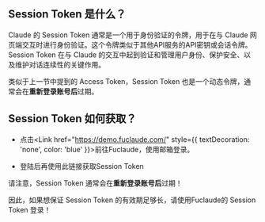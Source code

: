 
## Session Token 是什么？

Claude 的 Session Token 通常是一个用于身份验证的令牌，用于在与 Claude 网页端交互时进行身份验证。这个令牌类似于其他API服务的API密钥或会话令牌。Session Token 在与 Claude 的交互中起到验证和管理用户身份、保护安全、以及维护对话连续性的关键作用。

类似于上一节中提到的 Access Token，Session Token 也是一个动态令牌，通常会在**重新登录账号后**过期。

## Session Token 如何获取？

- 点击<Link href="https://demo.fuclaude.com/" style={{ textDecoration: 'none', color: 'blue' }}>前往Fuclaude</Link>，使用邮箱登录。

- <Link href="https://demo.fuclaude.com/api/auth/session" style={{ textDecoration: 'https://demo.fuclaude.com/api/auth/session', color: 'blue' }}>登陆后再使用此链接获取Session Token</Link>

请注意，Session Token 通常会在**重新登录账号后**过期！

因此，如果想保证 Session Token 的有效期足够长，请使用Fuclaude的 Session Token 登录！
